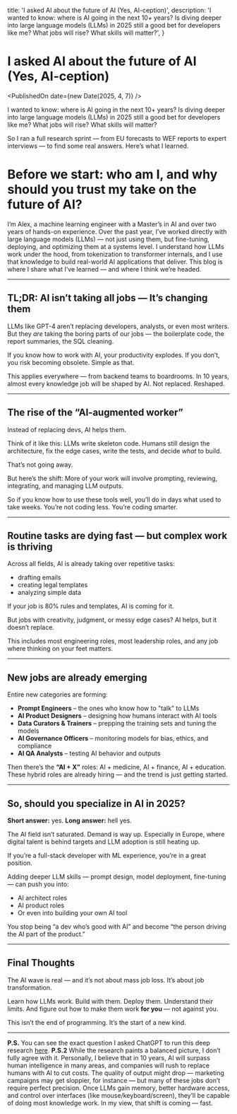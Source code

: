   title: 'I asked AI about the future of AI (Yes, AI-ception)',
  description:
    'I wanted to know: where is AI going in the next 10+ years? Is diving deeper into large language models (LLMs) in 2025 still a good bet for developers like me? What jobs will rise? What skills will matter?',
}


# I asked AI about the future of AI (Yes, AI-ception)

<PublishedOn date={new Date(2025, 4, 7)} />

<Cover src="/ai-job-trends-2035-aiception.jpg" alt="" caption="" />

I wanted to know: where is AI going in the next 10+ years?
Is diving deeper into large language models (LLMs) in 2025 still a good bet for developers like me?
What jobs will rise? What skills will matter?

So I ran a full research sprint — from EU forecasts to WEF reports to expert interviews — to find some real answers.
Here’s what I learned.

# Before we start: who am I, and why should you trust my take on the future of AI?

I’m Alex, a machine learning engineer with a Master’s in AI and over two years of hands-on experience. Over the past year, I’ve worked directly with large language models (LLMs) — not just using them, but fine-tuning, deploying, and optimizing them at a systems level. I understand how LLMs work under the hood, from tokenization to transformer internals, and I use that knowledge to build real-world AI applications that deliver. This blog is where I share what I’ve learned — and where I think we’re headed.

---

## TL;DR: AI isn’t taking all jobs — It’s changing them

LLMs like GPT-4 aren’t replacing developers, analysts, or even most writers.
But they _are_ taking the boring parts of our jobs — the boilerplate code, the report summaries, the SQL cleaning.

If you know how to work with AI, your productivity explodes.
If you don’t, you risk becoming obsolete. Simple as that.

This applies everywhere — from backend teams to boardrooms.
In 10 years, almost every knowledge job will be shaped by AI.
Not replaced. Reshaped.

---

## The rise of the “AI-augmented worker”

Instead of replacing devs, AI helps them.

Think of it like this:
LLMs write skeleton code. Humans still design the architecture, fix the edge cases, write the tests, and decide _what_ to build.

That’s not going away.

But here’s the shift:
More of your work will involve prompting, reviewing, integrating, and managing LLM outputs.

So if you know how to use these tools well, you’ll do in days what used to take weeks.
You’re not coding less. You’re coding smarter.

---

## Routine tasks are dying fast — but complex work is thriving

Across all fields, AI is already taking over repetitive tasks:

- drafting emails
- creating legal templates
- analyzing simple data

If your job is 80% rules and templates, AI is coming for it.

But jobs with creativity, judgment, or messy edge cases?
AI helps, but it doesn’t replace.

This includes most engineering roles, most leadership roles, and any job where thinking on your feet matters.

---

## New jobs are already emerging

Entire new categories are forming:

- **Prompt Engineers** – the ones who know how to "talk" to LLMs
- **AI Product Designers** – designing how humans interact with AI tools
- **Data Curators & Trainers** – prepping the training sets and tuning the models
- **AI Governance Officers** – monitoring models for bias, ethics, and compliance
- **AI QA Analysts** – testing AI behavior and outputs

Then there’s the **“AI + X”** roles: AI + medicine, AI + finance, AI + education.
These hybrid roles are already hiring — and the trend is just getting started.

---

## So, should you specialize in AI in 2025?

**Short answer:** yes.
**Long answer:** hell yes.

The AI field isn’t saturated.
Demand is way up.
Especially in Europe, where digital talent is behind targets and LLM adoption is still heating up.

If you’re a full-stack developer with ML experience, you’re in a great position.

Adding deeper LLM skills — prompt design, model deployment, fine-tuning — can push you into:

- AI architect roles
- AI product roles
- Or even into building your own AI tool

You stop being “a dev who’s good with AI” and become “the person driving the AI part of the product.”

---

## Final Thoughts

The AI wave is real — and it’s not about mass job loss.
It’s about job transformation.

Learn how LLMs work.
Build with them.
Deploy them.
Understand their limits.
And figure out how to make them work **for you** — not against you.

This isn’t the end of programming.
It’s the start of a new kind.

---

**P.S.** You can see the exact question I asked ChatGPT to run this deep research [here](https://chatgpt.com/share/681b2b3b-ec3c-8010-a712-a55facd1b22b).
**P.S.2** While the research paints a balanced picture, I don’t fully agree with it. Personally, I believe that in 10 years, AI will surpass human intelligence in many areas, and companies will rush to replace humans with AI to cut costs. The quality of output might drop — marketing campaigns may get sloppier, for instance — but many of these jobs don’t require perfect precision. Once LLMs gain memory, better hardware access, and control over interfaces (like mouse/keyboard/screen), they’ll be capable of doing most knowledge work. In my view, that shift is coming — fast.
